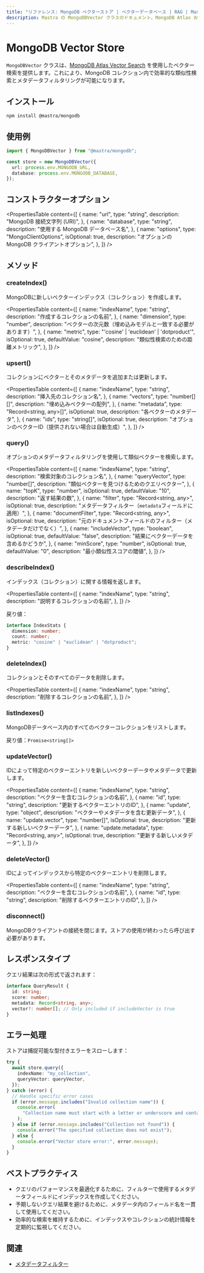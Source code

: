 ```yaml
---
title: "リファレンス: MongoDB ベクターストア | ベクターデータベース | RAG | Mastra ドキュメント"
description: Mastra の MongoDBVector クラスのドキュメント。MongoDB Atlas および Atlas Vector Search を使用したベクター検索を提供します。
---
```




# MongoDB Vector Store

`MongoDBVector` クラスは、[MongoDB Atlas Vector Search](https://www.mongodb.com/docs/atlas/atlas-vector-search/) を使用したベクター検索を提供します。これにより、MongoDB コレクション内で効率的な類似性検索とメタデータフィルタリングが可能になります。



## インストール

```bash copy
npm install @mastra/mongodb
```



## 使用例

```typescript copy showLineNumbers
import { MongoDBVector } from "@mastra/mongodb";

const store = new MongoDBVector({
  url: process.env.MONGODB_URL,
  database: process.env.MONGODB_DATABASE,
});
```



## コンストラクターオプション

<PropertiesTable
  content={[
    {
      name: "url",
      type: "string",
      description: "MongoDB 接続文字列 (URI)",
    },
    {
      name: "database",
      type: "string",
      description: "使用する MongoDB データベース名",
    },
    {
      name: "options",
      type: "MongoClientOptions",
      isOptional: true,
      description: "オプションの MongoDB クライアントオプション",
    },
  ]}
/>



## メソッド

### createIndex()

MongoDBに新しいベクターインデックス（コレクション）を作成します。

<PropertiesTable
  content={[
    {
      name: "indexName",
      type: "string",
      description: "作成するコレクションの名前",
    },
    {
      name: "dimension",
      type: "number",
      description: "ベクターの次元数（埋め込みモデルと一致する必要があります）",
    },
    {
      name: "metric",
      type: "'cosine' | 'euclidean' | 'dotproduct'",
      isOptional: true,
      defaultValue: "cosine",
      description: "類似性検索のための距離メトリック",
    },
  ]}
/>

### upsert()

コレクションにベクターとそのメタデータを追加または更新します。

<PropertiesTable
  content={[
    {
      name: "indexName",
      type: "string",
      description: "挿入先のコレクション名",
    },
    {
      name: "vectors",
      type: "number[][]",
      description: "埋め込みベクターの配列",
    },
    {
      name: "metadata",
      type: "Record<string, any>[]",
      isOptional: true,
      description: "各ベクターのメタデータ",
    },
    {
      name: "ids",
      type: "string[]",
      isOptional: true,
      description: "オプションのベクターID（提供されない場合は自動生成）",
    },
  ]}
/>

### query()

オプションのメタデータフィルタリングを使用して類似ベクターを検索します。

<PropertiesTable
  content={[
    {
      name: "indexName",
      type: "string",
      description: "検索対象のコレクション名",
    },
    {
      name: "queryVector",
      type: "number[]",
      description: "類似ベクターを見つけるためのクエリベクター",
    },
    {
      name: "topK",
      type: "number",
      isOptional: true,
      defaultValue: "10",
      description: "返す結果の数",
    },
    {
      name: "filter",
      type: "Record<string, any>",
      isOptional: true,
      description: "メタデータフィルター（`metadata`フィールドに適用）",
    },
    {
      name: "documentFilter",
      type: "Record<string, any>",
      isOptional: true,
      description: "元のドキュメントフィールドのフィルター（メタデータだけでなく）",
    },
    {
      name: "includeVector",
      type: "boolean",
      isOptional: true,
      defaultValue: "false",
      description: "結果にベクターデータを含めるかどうか",
    },
    {
      name: "minScore",
      type: "number",
      isOptional: true,
      defaultValue: "0",
      description: "最小類似性スコアの閾値",
    },
  ]}
/>

### describeIndex()

インデックス（コレクション）に関する情報を返します。

<PropertiesTable
  content={[
    {
      name: "indexName",
      type: "string",
      description: "説明するコレクションの名前",
    },
  ]}
/>

戻り値：

```typescript copy
interface IndexStats {
  dimension: number;
  count: number;
  metric: "cosine" | "euclidean" | "dotproduct";
}
```

### deleteIndex()

コレクションとそのすべてのデータを削除します。

<PropertiesTable
  content={[
    {
      name: "indexName",
      type: "string",
      description: "削除するコレクションの名前",
    },
  ]}
/>

### listIndexes()

MongoDBデータベース内のすべてのベクターコレクションをリストします。

戻り値：`Promise<string[]>`

### updateVector()

IDによって特定のベクターエントリを新しいベクターデータやメタデータで更新します。

<PropertiesTable
  content={[
    {
      name: "indexName",
      type: "string",
      description: "ベクターを含むコレクションの名前",
    },
    {
      name: "id",
      type: "string",
      description: "更新するベクターエントリのID",
    },
    {
      name: "update",
      type: "object",
      description: "ベクターやメタデータを含む更新データ",
    },
    {
      name: "update.vector",
      type: "number[]",
      isOptional: true,
      description: "更新する新しいベクターデータ",
    },
    {
      name: "update.metadata",
      type: "Record<string, any>",
      isOptional: true,
      description: "更新する新しいメタデータ",
    },
  ]}
/>

### deleteVector()

IDによってインデックスから特定のベクターエントリを削除します。

<PropertiesTable
  content={[
    {
      name: "indexName",
      type: "string",
      description: "ベクターを含むコレクションの名前",
    },
    {
      name: "id",
      type: "string",
      description: "削除するベクターエントリのID",
    },
  ]}
/>



### disconnect()

MongoDBクライアントの接続を閉じます。ストアの使用が終わったら呼び出す必要があります。



## レスポンスタイプ

クエリ結果は次の形式で返されます：

```typescript copy
interface QueryResult {
  id: string;
  score: number;
  metadata: Record<string, any>;
  vector?: number[]; // Only included if includeVector is true
}
```



## エラー処理

ストアは捕捉可能な型付きエラーをスローします：

```typescript copy
try {
  await store.query({
    indexName: "my_collection",
    queryVector: queryVector,
  });
} catch (error) {
  // Handle specific error cases
  if (error.message.includes("Invalid collection name")) {
    console.error(
      "Collection name must start with a letter or underscore and contain only valid characters.",
    );
  } else if (error.message.includes("Collection not found")) {
    console.error("The specified collection does not exist");
  } else {
    console.error("Vector store error:", error.message);
  }
}
```



## ベストプラクティス

- クエリのパフォーマンスを最適化するために、フィルターで使用するメタデータフィールドにインデックスを作成してください。
- 予期しないクエリ結果を避けるために、メタデータ内のフィールド名を一貫して使用してください。
- 効率的な検索を維持するために、インデックスやコレクションの統計情報を定期的に監視してください。



## 関連

- [メタデータフィルター](./metadata-filters)

